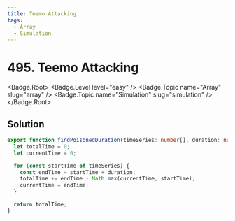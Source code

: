 ```yaml
---
title: Teemo Attacking
tags:
  - Array
  - Simulation
---
```


# 495. Teemo Attacking

<Badge.Root>
  <Badge.Level level="easy" />
  <Badge.Topic name="Array" slug="array" />
  <Badge.Topic name="Simulation" slug="simulation" />
</Badge.Root>

## Solution

```typescript filename="solution.ts" copy
export function findPoisonedDuration(timeSeries: number[], duration: number): number {
  let totalTime = 0;
  let currentTime = 0;

  for (const startTime of timeSeries) {
    const endTime = startTime + duration;
    totalTime += endTime - Math.max(currentTime, startTime);
    currentTime = endTime;
  }

  return totalTime;
}
```

<ProblemLink
  codingSite="leetcode"
  href="https://leetcode.com/problems/teemo-attacking"
  title="Teemo Attacking"
/>
